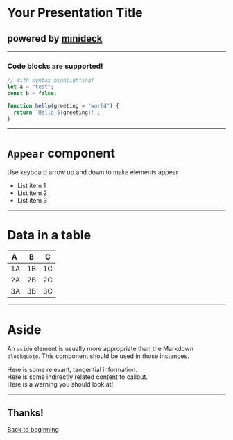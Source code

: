 # Your Presentation Title

## powered by [minideck](https://github.com/filoxo/minideck)

---

### Code blocks are supported!

```js
// With syntax highlighting!
let a = "test";
const b = false;

function hello(greeting = "world") {
  return `Hello ${greeting}!`;
}
```

---

# `Appear` component

Use keyboard arrow up and down to make elements appear

- <Appear>List item 1</Appear>
- <Appear>List item 2</Appear>
- <Appear>List item 3</Appear>

---

# Data in a table

| A   | B   | C   |
| --- | --- | --- |
| 1A  | 1B  | 1C  |
| 2A  | 2B  | 2C  |
| 3A  | 3B  | 3C  |

---

<div className="mx-auto w-auto sm:w-3/4 lg:w-1/2">

# Aside

An `aside` element is usually more appropriate than the Markdown `blockquote`. This component should be used in those instances.

<Aside>Here is some relevant, tangential information.</Aside>
<Aside info>Here is some indirectly related content to callout.</Aside>
<Aside warning>Here is a warning you should look at!</Aside>

</div>

---

## Thanks! 

[Back to beginning](/#/0)